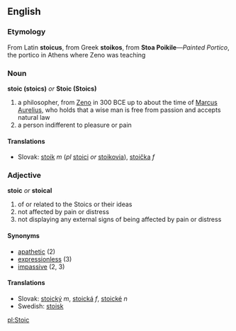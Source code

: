 == English ==
=== Etymology ===
From Latin '''stoicus''', from Greek '''stoikos''', from '''Stoa Poikile'''&mdash;''Painted Portico'', the portico in Athens where Zeno was teaching
=== Noun ===
'''stoic (stoics)''' ''or'' '''Stoic (Stoics)'''
# a philosopher, from [[w:Zeno of Citium|Zeno]] in 300 BCE up to about the time of [[w:Marcus Aurelius|Marcus Aurelius]], who holds that a wise man is free from passion and accepts natural law
# a person indifferent to pleasure or pain

==== Translations ====
*Slovak: [[stoik#Slovak|stoik]] ''m'' (''pl'' [[stoik#Slovak|stoici]] ''or'' [[stoik#Slovak|stoikovia]]), [[stoička]] ''f''
=== Adjective ===
'''stoic''' ''or'' '''stoical'''
# of or related to the Stoics or their ideas
# not affected by pain or distress
# not displaying any external signs of being affected by pain or distress
==== Synonyms ====
* [[apathetic]] (2)
* [[expressionless]] (3)
* [[impassive]] (2, 3)
==== Translations ====
*Slovak: [[stoický]] ''m'', [[stoická]] ''f'', [[stoické]] ''n''
*Swedish: [[stoisk]]

[[pl:Stoic]]